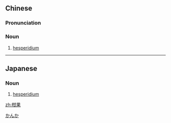 ==Chinese==
{{zh-forms}}
{{wikipedia|lang=zh}}

===Pronunciation===
{{zh-pron
|m=gānguǒ
|cat=n
}}

===Noun===
{{zh-noun}}

# [[hesperidium]]

{{zh-cat|Citrus subfamily plants}}

----

==Japanese==
{{wikipedia|lang=ja}}
{{ja-kanjitab|かん|か|yomi=o}}

===Noun===
{{ja-noun|かんか}}

# [[hesperidium]]

[[Category:ja:Citrus subfamily plants|かんか]]

[[zh:柑果]]